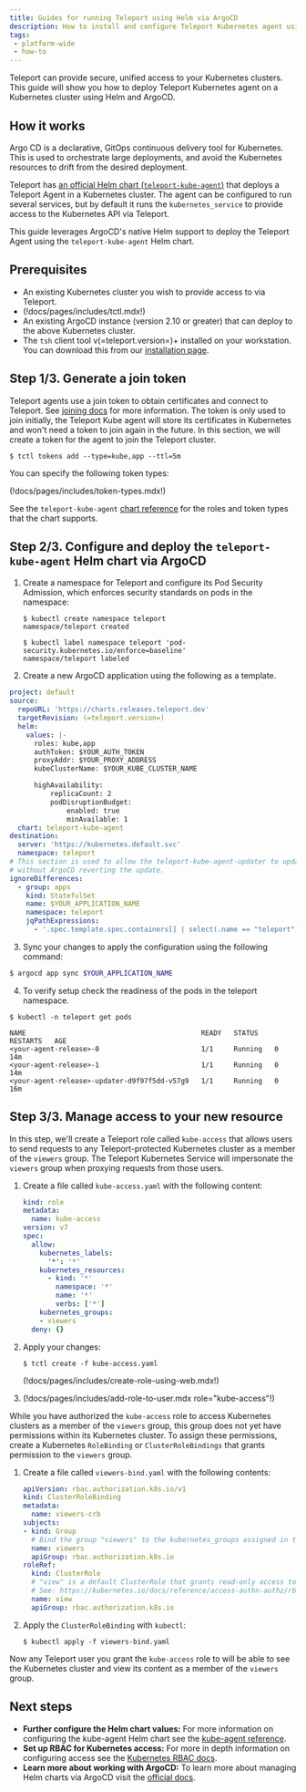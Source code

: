 ```yaml
---
title: Guides for running Teleport using Helm via ArgoCD
description: How to install and configure Teleport Kubernetes agent using Helm and ArgoCD
tags:
 - platform-wide
 - how-to
---
```


Teleport can provide secure, unified access to your Kubernetes clusters. This
guide will show you how to deploy Teleport Kubernetes agent on a Kubernetes cluster using Helm
and ArgoCD.

## How it works

Argo CD is a declarative, GitOps continuous delivery tool for Kubernetes. This is used to orchestrate large deployments, and avoid the Kubernetes resources to drift from the desired deployment.

Teleport has [an official Helm chart (`teleport-kube-agent`)](../../../reference/helm-reference/teleport-kube-agent.mdx) that deploys a Teleport Agent in a Kubernetes cluster. The agent can be configured to run several services, but by default it runs the `kubernetes_service` to provide access to the Kubernetes API via Teleport.

This guide leverages ArgoCD's native Helm support to deploy the Teleport Agent using the `teleport-kube-agent` Helm chart.

## Prerequisites

- An existing Kubernetes cluster you wish to provide access to via Teleport.
- (!docs/pages/includes/tctl.mdx!)
- An existing ArgoCD instance (version 2.10 or greater) that can deploy to the
  above Kubernetes cluster.
- The `tsh` client tool v(=teleport.version=)+ installed on your workstation.
  You can download this from our [installation page](../../../installation/installation.mdx).
  
## Step 1/3. Generate a join token

Teleport agents use a join token to obtain certificates and connect to Teleport. See [joining docs](../../../reference/join-methods.mdx) for more information.
The token is only used to join initially, the Teleport Kube agent will store its
certificates in Kubernetes and won't need a token to join again in the future.
In this section, we will create a token for the agent to join the Teleport cluster.
```code
$ tctl tokens add --type=kube,app --ttl=5m
```

You can specify the following token types:

(!docs/pages/includes/token-types.mdx!)

See the `teleport-kube-agent` [chart
reference](../../../reference/helm-reference/teleport-kube-agent.mdx#roles) for the
roles and token types that the chart supports.

## Step 2/3. Configure and deploy the `teleport-kube-agent` Helm chart via ArgoCD

1. Create a namespace for Teleport and configure its Pod Security Admission,
   which enforces security standards on pods in the namespace:

   ```code
   $ kubectl create namespace teleport
   namespace/teleport created
   
   $ kubectl label namespace teleport 'pod-security.kubernetes.io/enforce=baseline'
   namespace/teleport labeled
   ```

2. Create a new ArgoCD application using the following as a template.

``` yaml
project: default
source:
  repoURL: 'https://charts.releases.teleport.dev'
  targetRevision: (=teleport.version=)
  helm:
    values: |-
      roles: kube,app
      authToken: $YOUR_AUTH_TOKEN
      proxyAddr: $YOUR_PROXY_ADDRESS
      kubeClusterName: $YOUR_KUBE_CLUSTER_NAME

      highAvailability:
          replicaCount: 2
          podDisruptionBudget:
              enabled: true
              minAvailable: 1
  chart: teleport-kube-agent
destination:
  server: 'https://kubernetes.default.svc'
  namespace: teleport
# This section is used to allow the teleport-kube-agent-updater to update the agent
# without ArgoCD reverting the update.
ignoreDifferences:
  - group: apps
    kind: StatefulSet
    name: $YOUR_APPLICATION_NAME
    namespace: teleport
    jqPathExpressions:
      - '.spec.template.spec.containers[] | select(.name == "teleport").image'
```

3. Sync your changes to apply the configuration using the following command:
```bash
$ argocd app sync $YOUR_APPLICATION_NAME
```
4. To verify setup check the readiness of the pods in the teleport namespace.
```code
$ kubectl -n teleport get pods

NAME                                           READY   STATUS    RESTARTS   AGE
<your-agent-release>-0                         1/1     Running   0          14m
<your-agent-release>-1                         1/1     Running   0          14m
<your-agent-release>-updater-d9f97f5dd-v57g9   1/1     Running   0          16m
```
## Step 3/3. Manage access to your new resource

In this step, we'll create a Teleport role called `kube-access`
that allows users to send requests to any Teleport-protected Kubernetes
cluster as a member of the `viewers` group. The Teleport Kubernetes Service
will impersonate the `viewers` group when proxying requests from those users.

1. Create a file called `kube-access.yaml` with the following content:

   ```yaml
   kind: role
   metadata:
     name: kube-access
   version: v7
   spec:
     allow:
       kubernetes_labels:
         '*': '*'
       kubernetes_resources:
         - kind: '*'
           namespace: '*'
           name: '*'
           verbs: ['*']
       kubernetes_groups:
       - viewers
     deny: {}
   ```

1. Apply your changes:

   ```code
   $ tctl create -f kube-access.yaml
   ```

   (!docs/pages/includes/create-role-using-web.mdx!)

1. (!docs/pages/includes/add-role-to-user.mdx role="kube-access"!)

While you have authorized the `kube-access` role to access Kubernetes clusters
as a member of the `viewers` group, this group does not yet have permissions
within its Kubernetes cluster. To assign these permissions, create a Kubernetes
`RoleBinding` or `ClusterRoleBindings` that grants permission to the `viewers`
group.

1. Create a file called `viewers-bind.yaml` with the following contents:

   ```yaml
   apiVersion: rbac.authorization.k8s.io/v1
   kind: ClusterRoleBinding
   metadata:
     name: viewers-crb
   subjects:
   - kind: Group
     # Bind the group "viewers" to the kubernetes_groups assigned in the "kube-access" role
     name: viewers
     apiGroup: rbac.authorization.k8s.io
   roleRef:
     kind: ClusterRole
     # "view" is a default ClusterRole that grants read-only access to resources
     # See: https://kubernetes.io/docs/reference/access-authn-authz/rbac/#user-facing-roles
     name: view
     apiGroup: rbac.authorization.k8s.io
   ```

1. Apply the `ClusterRoleBinding` with `kubectl`:

   ```code
   $ kubectl apply -f viewers-bind.yaml
   ```

Now any Teleport user you grant the `kube-access` role to will be able to see the
Kubernetes cluster and view its content as a member of the `viewers` group.

## Next steps

- **Further configure the Helm chart values:** For more information on configuring the
  kube-agent Helm chart see the [kube-agent reference](../../../reference/helm-reference/teleport-kube-agent.mdx).
- **Set up RBAC for Kubernetes access:** For more in depth information on configuring
  access see the [Kubernetes RBAC docs](../../../enroll-resources/kubernetes-access/controls.mdx).
- **Learn more about working with ArgoCD:** To learn more about managing Helm charts
  via ArgoCD visit the [official docs](https://argo-cd.readthedocs.io/en/stable/).


